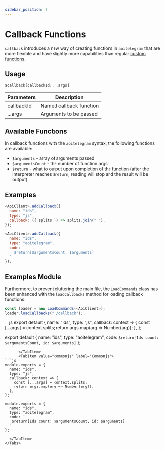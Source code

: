 ```yaml
---
sidebar_position: 7
---
```


# Callback Functions

`callback` introduces a new way of creating functions in `aoitelegram` that are more flexible and have slightly more capabilities than regular [custom functions](./pluginmanager.mdx).

## Usage
```
$callback[callbackId;...args]
```

| Parameters | Description |
| --------------- | -------------- |
| callbackId      | Named callback function |
| ...args               | Arguments to be passed |

## Available Functions
In callback functions with the `aoitelegram` syntax, the following functions are available:
- `$arguments` - array of arguments passed
- `$argumentsCount` - the number of function args
- `$return` - what to output upon completion of the function (after the interpreter reaches `$return`, reading will stop and the result will be output)

## Examples

```js
<AoiClient>.addCallback({
  name: "ids",
  type: "js",
  callback: ({ splits }) => splits.join(" "),
});

<AoiClient>.addCallback({
  name: "ids",
  type: "aoitelegram",
  code: `
    $return[$argumentsCount, $arguments]
  `
});
```

## Examples Module

Furthermore, to prevent cluttering the main file, the `LoadCommands` class has been enhanced with the `loadCallbacks` method for loading callback functions:

```js
const loader = new LoadCommands(<AoiClient>);
loader.loadCallbacks("./callback");
```


<Tabs>
      <TabItem value="esm" label="ESModule">
```js
export default {
  name: "ids",
  type: "js",
  callback: context => {
    const [...args] = context.splits;
    return args.map(arg => Number(arg));
  },
};

export default {
  name: "ids",
  type: "aoitelegram",
  code: `
   $return[Ids count: $argumentsCount, id: $arguments]
  `
};
```
      </TabItem>
      <TabItem value="commonjs" label="Commonjs">
```js
module.exports = {
  name: "ids",
  type: "js",
  callback: context => {
    const [...args] = context.splits;
    return args.map(arg => Number(arg));
  },
};

module.exports = {
  name: "ids",
  type: "aoitelegram",
  code: `
   $return[Ids count: $argumentsCount, id: $arguments]
  `
};
```
      </TabItem>
    </Tabs>